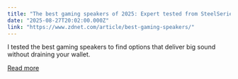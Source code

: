```yaml
---
title: "The best gaming speakers of 2025: Expert tested from SteelSeries and more"
date: "2025-08-27T20:02:00.000Z"
link: "https://www.zdnet.com/article/best-gaming-speakers/"
---
```


I tested the best gaming speakers to find options that deliver big sound without draining your wallet.

[Read more](https://www.zdnet.com/article/best-gaming-speakers/)
